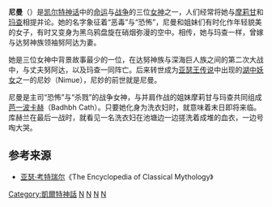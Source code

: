 {{about|凱爾特女神|美國奢侈品百貨公司|尼曼 (百貨公司)}}
'''尼曼'''（{{lang-en|Nemain}}）是[[凯尔特神话|凯尔特神话]]中的[[命运|命运]]与[[战争|战争]]的三位[[女神|女神]]之一，人们经常将她与[[摩莉甘|摩莉甘]]和[[玛查|玛查]]相提并论。她的名字象征着“恶毒”与“恐怖”，尼曼和姐妹们有时化作年轻貌美的女子，有时又变身为黑乌鸦盘旋在硝烟弥漫的空中。相传，她与玛查一样，曾嫁与达努神族领袖努阿达为妻。

她是三位女神中背景故事最少的一位，在达努神族与深海巨人族之间的第二次大战中，与丈夫努阿达，以及玛查一同阵亡。后来转世成为[[亚瑟王传说|亚瑟王传说]]中出现的[[湖中妖女|湖中妖女]]之一的尼妙（Nimue），尼妙的前世就是尼曼。

尼曼是主司“恐怖”与“杀戮”的战争女神，与并肩作战的姐妹摩莉甘与玛查共同组成[[芭一波卡赫|芭一波卡赫]]（Badhbh Cath）。只要她化身为洗衣妇时，就意味着末日即将来临。库赫兰在最后一战时，就看见一名洗衣妇在池塘边一边搓洗着成堆的血衣，一边号啕大哭。

== 参考来源 ==
* [[亚瑟·考特瑞尔|亚瑟·考特瑞尔]]《The Encyclopedia of Classical Mythology》

{{Myth-stub}}

[[Category:凱爾特神話|Category:凱爾特神話]]
[[Category:女神|N]]
[[Category:戰神|N]]
[[Category:死神|N]]
[[Category:破坏神|N]]